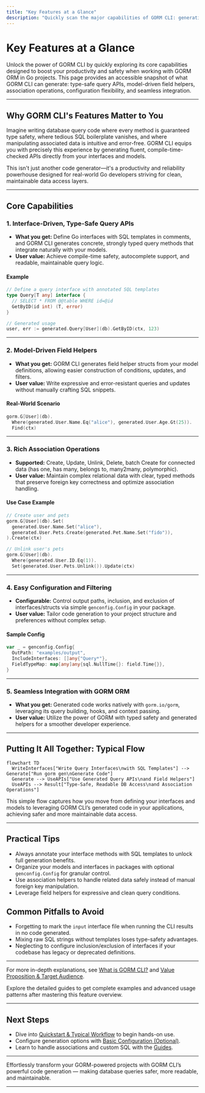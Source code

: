 ```yaml
---
title: "Key Features at a Glance"
description: "Quickly scan the major capabilities of GORM CLI: generating query APIs from interfaces with SQL templates, model-driven field helpers, association operations, easy configuration, and seamless GORM integration. This snapshot orients new users before they dive into deeper documentation."
---
```


# Key Features at a Glance

Unlock the power of GORM CLI by quickly exploring its core capabilities designed to boost your productivity and safety when working with GORM ORM in Go projects. This page provides an accessible snapshot of what GORM CLI can generate: type-safe query APIs, model-driven field helpers, association operations, configuration flexibility, and seamless integration.

---

## Why GORM CLI's Features Matter to You

Imagine writing database query code where every method is guaranteed type safety, where tedious SQL boilerplate vanishes, and where manipulating associated data is intuitive and error-free. GORM CLI equips you with precisely this experience by generating fluent, compile-time-checked APIs directly from your interfaces and models.

This isn't just another code generator—it's a productivity and reliability powerhouse designed for real-world Go developers striving for clean, maintainable data access layers.

---

## Core Capabilities

### 1. Interface-Driven, Type-Safe Query APIs

- **What you get:** Define Go interfaces with SQL templates in comments, and GORM CLI generates concrete, strongly typed query methods that integrate naturally with your models.
- **User value:** Achieve compile-time safety, autocomplete support, and readable, maintainable query logic.

#### Example
```go
// Define a query interface with annotated SQL templates
type Query[T any] interface {
  // SELECT * FROM @@table WHERE id=@id
  GetByID(id int) (T, error)
}

// Generated usage
user, err := generated.Query[User](db).GetByID(ctx, 123)
```

---

### 2. Model-Driven Field Helpers

- **What you get:** GORM CLI generates field helper structs from your model definitions, allowing easier construction of conditions, updates, and filters.
- **User value:** Write expressive and error-resistant queries and updates without manually crafting SQL snippets.

#### Real-World Scenario
```go
gorm.G[User](db).
  Where(generated.User.Name.Eq("alice"), generated.User.Age.Gt(25)).
  Find(ctx)
```

---

### 3. Rich Association Operations

- **Supported:** Create, Update, Unlink, Delete, batch Create for connected data (has one, has many, belongs to, many2many, polymorphic).
- **User value:** Maintain complex relational data with clear, typed methods that preserve foreign key correctness and optimize association handling.

#### Use Case Example
```go
// Create user and pets
gorm.G[User](db).Set(
  generated.User.Name.Set("alice"),
  generated.User.Pets.Create(generated.Pet.Name.Set("fido")),
).Create(ctx)

// Unlink user's pets
gorm.G[User](db).
  Where(generated.User.ID.Eq(1)).
  Set(generated.User.Pets.Unlink()).Update(ctx)
```

---

### 4. Easy Configuration and Filtering

- **Configurable:** Control output paths, inclusion, and exclusion of interfaces/structs via simple `genconfig.Config` in your package.
- **User value:** Tailor code generation to your project structure and preferences without complex setup.

#### Sample Config
```go
var _ = genconfig.Config{
  OutPath: "examples/output",
  IncludeInterfaces: []any{"Query*"},
  FieldTypeMap: map[any]any{sql.NullTime{}: field.Time{}},
}
```

---

### 5. Seamless Integration with GORM ORM

- **What you get:** Generated code works natively with `gorm.io/gorm`, leveraging its query building, hooks, and context passing.
- **User value:** Utilize the power of GORM with typed safety and generated helpers for a smoother developer experience.

---

## Putting It All Together: Typical Flow

```mermaid
flowchart TD
  WriteInterfaces["Write Query Interfaces\nwith SQL Templates"] --> Generate["Run gorm gen\nGenerate Code"]
  Generate --> UseAPIs["Use Generated Query APIs\nand Field Helpers"]
  UseAPIs --> Result["Type-Safe, Readable DB Access\nand Association Operations"]
```

This simple flow captures how you move from defining your interfaces and models to leveraging GORM CLI’s generated code in your applications, achieving safer and more maintainable data access.

---

## Practical Tips

- Always annotate your interface methods with SQL templates to unlock full generation benefits.
- Organize your models and interfaces in packages with optional `genconfig.Config` for granular control.
- Use association helpers to handle related data safely instead of manual foreign key manipulation.
- Leverage field helpers for expressive and clean query conditions.

## Common Pitfalls to Avoid

- Forgetting to mark the `input` interface file when running the CLI results in no code generated.
- Mixing raw SQL strings without templates loses type-safety advantages.
- Neglecting to configure inclusion/exclusion of interfaces if your codebase has legacy or deprecated definitions.

---

For more in-depth explanations, see [What is GORM CLI?](/overview/product-intro-core-benefits/what-is-gorm-cli) and [Value Proposition & Target Audience](/overview/product-intro-core-benefits/value-prop-target-audience).

Explore the detailed guides to get complete examples and advanced usage patterns after mastering this feature overview.

---

## Next Steps

- Dive into [Quickstart & Typical Workflow](/overview/real-world-integration-use-cases/quickstart-and-workflow-overview) to begin hands-on use.
- Configure generation options with [Basic Configuration (Optional)](/getting-started/first-use-configuration/configuration-basics).
- Learn to handle associations and custom SQL with the [Guides](#/guides).

---

Effortlessly transform your GORM-powered projects with GORM CLI’s powerful code generation — making database queries safer, more readable, and maintainable.


---